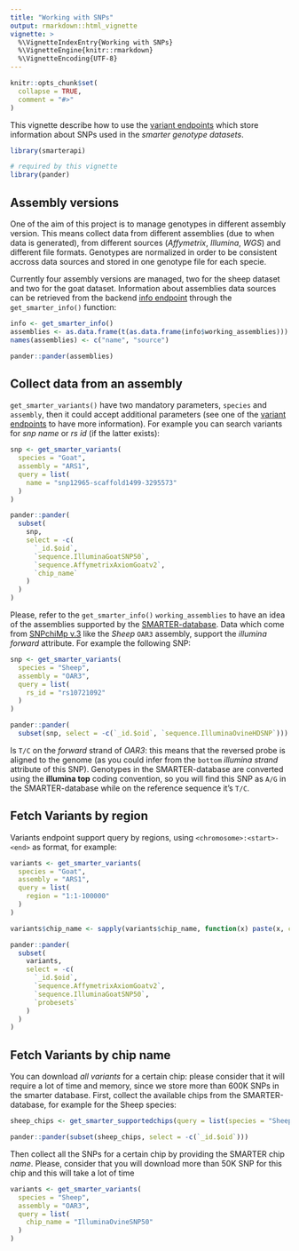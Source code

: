 ```yaml
---
title: "Working with SNPs"
output: rmarkdown::html_vignette
vignette: >
  %\VignetteIndexEntry{Working with SNPs}
  %\VignetteEngine{knitr::rmarkdown}
  %\VignetteEncoding{UTF-8}
---
```


```r
knitr::opts_chunk$set(
  collapse = TRUE,
  comment = "#>"
)
```

This vignette describe how to use the
[variant endpoints](https://webserver.ibba.cnr.it/smarter-api/docs/#/Variants)
which store information about SNPs used in the *smarter genotype datasets*.

```r
library(smarterapi)
```

```r
# required by this vignette
library(pander)
```

## Assembly versions

One of the aim of this project is to manage genotypes in different assembly
version. This means collect data from different assemblies (due to when data is
generated), from different sources (*Affymetrix*, *Illumina*, *WGS*) and different
file formats. Genotypes are normalized in order to be consistent accross data
sources and stored in one genotype file for each specie.

Currently four assembly versions are managed, two for the sheep dataset and two for
the goat dataset. Information about assemblies data sources can be retrieved from
the backend [info endpoint](https://webserver.ibba.cnr.it/smarter-api/docs/#/Info)
through the `get_smarter_info()` function:

```r
info <- get_smarter_info()
assemblies <- as.data.frame(t(as.data.frame(info$working_assemblies)))
names(assemblies) <- c("name", "source")
```

```r
pander::pander(assemblies)
```

## Collect data from an assembly

`get_smarter_variants()` have two mandatory parameters, `species` and `assembly`,
then it could accept additional parameters  (see one of the
[variant endpoints](https://webserver.ibba.cnr.it/smarter-api/docs/#/Variants)
to have more information). For example you can search variants for *snp name* or
*rs id* (if the latter exists):

```r
snp <- get_smarter_variants(
  species = "Goat",
  assembly = "ARS1",
  query = list(
    name = "snp12965-scaffold1499-3295573"
  )
)
```

```r
pander::pander(
  subset(
    snp,
    select = -c(
      `_id.$oid`,
      `sequence.IlluminaGoatSNP50`,
      `sequence.AffymetrixAxiomGoatv2`,
      `chip_name`
    )
  )
)
```

Please, refer to the `get_smarter_info()` `working_assemblies` to have an idea
of the assemblies supported by the
[SMARTER-database](https://github.com/cnr-ibba/SMARTER-database).
Data which come from [SNPchiMp v.3](https://webserver.ibba.cnr.it/SNPchimp/)
like the *Sheep* `OAR3` assembly, support the *illumina forward* attribute.
For example the following SNP:

```r
snp <- get_smarter_variants(
  species = "Sheep",
  assembly = "OAR3",
  query = list(
    rs_id = "rs10721092"
  )
)
```

```r
pander::pander(
  subset(snp, select = -c(`_id.$oid`, `sequence.IlluminaOvineHDSNP`)))
```

Is `T/C` on the *forward* strand of *OAR3*: this means that the reversed probe is
aligned to the genome (as you could infer from the `bottom` *illumina strand* attribute
of this SNP). Genotypes in the SMARTER-database are converted using the **illumina top**
coding convention, so you will find this SNP as `A/G` in the SMARTER-database while
on the reference sequence it's `T/C`.

## Fetch Variants by region

Variants endpoint support query by regions, using `<chromosome>:<start>-<end>` as
format, for example:

```r
variants <- get_smarter_variants(
  species = "Goat",
  assembly = "ARS1",
  query = list(
    region = "1:1-100000"
  )
)
```

```r
variants$chip_name <- sapply(variants$chip_name, function(x) paste(x, collapse = ","))

pander::pander(
  subset(
    variants,
    select = -c(
      `_id.$oid`,
      `sequence.AffymetrixAxiomGoatv2`,
      `sequence.IlluminaGoatSNP50`,
      `probesets`
    )
  )
)
```

## Fetch Variants by chip name

You can download *all variants* for a certain chip: please consider that it will
require a lot of time and memory, since we store more than 600K SNPs in the smarter
database. First, collect the available chips from the SMARTER-database, for example
for the Sheep species:

```r
sheep_chips <- get_smarter_supportedchips(query = list(species = "Sheep"))
```

```r
pander::pander(subset(sheep_chips, select = -c(`_id.$oid`)))
```

Then collect all the SNPs for a certain chip by providing the SMARTER chip *name*.
Please, consider that you will download more than 50K SNP for this chip and this
will take a lot of time

```r
variants <- get_smarter_variants(
  species = "Sheep",
  assembly = "OAR3",
  query = list(
    chip_name = "IlluminaOvineSNP50"
  )
)
```
